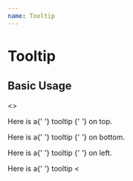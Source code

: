 ```yaml
---
name: Tooltip
---
```



# Tooltip

## Basic Usage

<Playground>
  <ThemeProvider theme={theme}>
    <>
      <p>
        Here is a{' '}
        <Tooltip
          message={'Hello, I am a super cool tooltip'}
          position={'top'}
          bubbleStyle={{
            boxShadow: '0 10px 20px rgba(0, 0, 0, 0.3)'
          }}
        >
          tooltip
        </Tooltip>{' '}
        on top.
      </p>
      <p>
        Here is a{' '}
        <Tooltip
          message={'Hello, I am a super cool tooltip'}
          position={'bottom'}
        >
          tooltip
        </Tooltip>{' '}
        on bottom.
      </p>
      <p>
        Here is a{' '}
        <Tooltip
          message={'Hello, I am a super cool tooltip'}
          position={'left'}
        >
          tooltip
        </Tooltip>{' '}
        on left.
      </p>
      <p>
        Here is a{' '}
        <Tooltip
          message={'Hello, I am a super cool tooltip'}
          position={'right'}
        >
          tooltip
        <